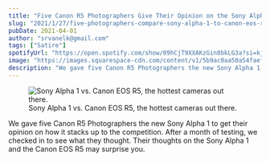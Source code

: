 ```yaml
---
title: "Five Canon R5 Photographers Give Their Opinion on the Sony Alpha 1"
slug: "2021/1/27/five-photographers-compare-sony-alpha-1-to-canon-eos-r5"
pubDate: 2021-04-01
author: "srvanelk@gmail.com"
tags: ["Satire"]
spotifyUrl: "https://open.spotify.com/show/09hCjT9XXAKzGin8bkLG3a?si=kjRZvQ1JTb6Ov3HVzSSlWA"
image: "https://images.squarespace-cdn.com/content/v1/5b9ac0aa50a54faef024c950/1620148571821-GQZ46DMQZG2ZCFJC3GJ6/canon+vs+sony.jpg?format=original"
description: "We gave five Canon R5 Photographers the new Sony Alpha 1 to get their opinion on how it stacks up to the competition. After a month of testing, we checked in to see what they thought. Their thoughts on the Sony Alpha 1 and the Canon EOS R5 may surprise you."
---
```


<figure>
  <img src="https://images.squarespace-cdn.com/content/v1/5b9ac0aa50a54faef024c950/1620148571821-GQZ46DMQZG2ZCFJC3GJ6/canon+vs+sony.jpg?format=original" alt=" Sony Alpha 1 vs. Canon EOS R5, the hottest cameras out there. " />
  <figcaption>Sony Alpha 1 vs. Canon EOS R5, the hottest cameras out there.</figcaption>
</figure>

We gave five Canon R5 Photographers the new Sony Alpha 1 to get their opinion on how it stacks up to the competition. After a month of testing, we checked in to see what they thought. Their thoughts on the Sony Alpha 1 and the Canon EOS R5 may surprise you.

<figure>
  <img src="https://images.squarespace-cdn.com/content/v1/5b9ac0aa50a54faef024c950/1620145968409-36INHGOZR1SQJPU3AP6N/ludovic-migneault-EZ4TYgXPNWk-unsplash.jpeg?format=original" alt="" />
</figure>
<figure>
  <img src="https://images.squarespace-cdn.com/content/v1/5b9ac0aa50a54faef024c950/1620146005561-BN4P7R21LMXEG4X8HHPE/jamie-fenn-65pQ4qydDiE-unsplash.jpeg?format=original" alt="" />
</figure>
<figure>
  <img src="https://images.squarespace-cdn.com/content/v1/5b9ac0aa50a54faef024c950/1620146675451-FN5O2Q7J4ND3A4CZ3IIT/philip-martin-D6MmPV6SHqg-unsplash.jpeg?format=original" alt="" />
</figure>
<figure>
  <img src="https://images.squarespace-cdn.com/content/v1/5b9ac0aa50a54faef024c950/1620146156366-4X329NS34WQEGOL2G1FX/bank-phrom-6ocs_fghNQg-unsplash.jpeg?format=original" alt="" />
</figure>
<figure>
  <img src="https://images.squarespace-cdn.com/content/v1/5b9ac0aa50a54faef024c950/1620146970220-7MMJO9M4LP5MK68IJ5YB/sai-maddali-cOUtDKBKD2g-unsplash.jpeg?format=original" alt="" />
</figure>